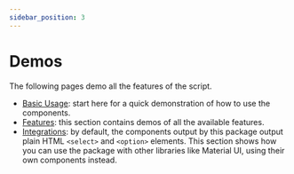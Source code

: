 ```yaml
---
sidebar_position: 3
---
```


# Demos

The following pages demo all the features of the script.

- [Basic Usage](./BasicUsage): start here for a quick demonstration of how to use the components.
- [Features](./features): this section contains demos of all the available features.
- [Integrations](./integrations): by default, the components output by this package output plain HTML `<select>` and
  `<option>` elements. This section shows how you can use the package with other libraries like Material UI, using their
  own components instead.
